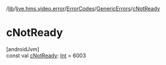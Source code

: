 /[lib](/api-reference/android/v2/home/content)/[live.hms.video.error](../../index)/[ErrorCodes](../index)/[GenericErrors](index)/[cNotReady](c-not-ready)

# cNotReady

[androidJvm]\
const val [cNotReady](c-not-ready): [Int](https://kotlinlang.org/api/latest/jvm/stdlib/kotlin/-int/index.html) = 6003
